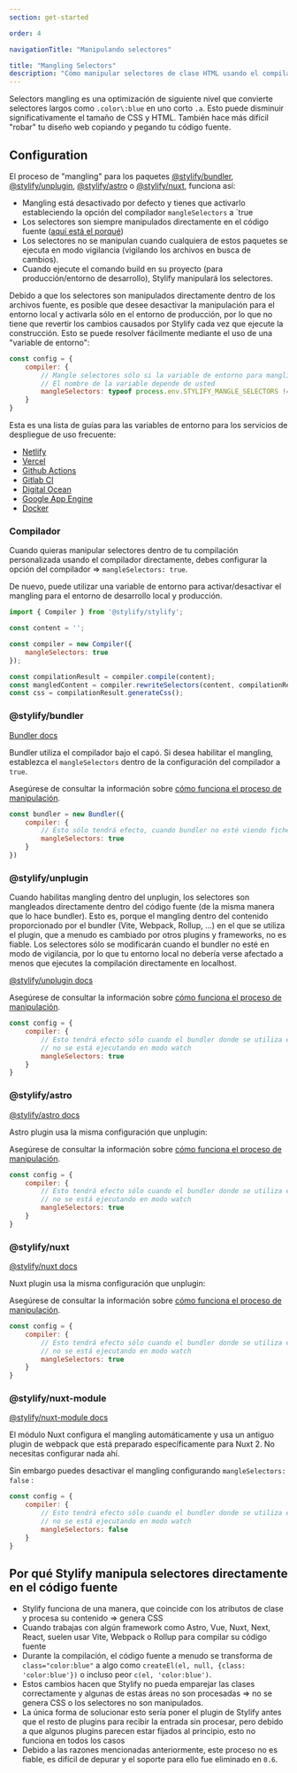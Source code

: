 ```yaml
---
section: get-started

order: 4

navigationTitle: "Manipulando selectores"

title: "Mangling Selectors"
description: "Cómo manipular selectores de clase HTML usando el compilador CSS de Stylify"
---
```


Selectors mangling es una optimización de siguiente nivel que convierte selectores largos como `.color\:blue` en uno corto `.a`.
Esto puede disminuir significativamente el tamaño de CSS y HTML. También hace más difícil "robar" tu diseño web copiando y pegando tu código fuente.

## Configuration
El proceso de "mangling" para los paquetes [@stylify/bundler](/es/docs/bundler), [@stylify/unplugin](/es/docs/unplugin), [@stylify/astro](/es/docs/astro) o [@stylify/nuxt](/es/docs/nuxt), funciona así:
- Mangling está desactivado por defecto y tienes que activarlo estableciendo la opción del compilador `mangleSelectors` a `true
- Los selectores son siempre manipulados directamente en el código fuente ([aquí está el porqué](#por-qué-stylify-manipula-selectores-directamente-en-el-código-fuente))
- Los selectores no se manipulan cuando cualquiera de estos paquetes se ejecuta en modo vigilancia (vigilando los archivos en busca de cambios).
- Cuando ejecute el comando build en su proyecto (para producción/entorno de desarrollo), Stylify manipulará los selectores.

Debido a que los selectores son manipulados directamente dentro de los archivos fuente, es posible que desee desactivar la manipulación para el entorno local y activarla sólo en el entorno de producción, por lo que no tiene que revertir los cambios causados por Stylify cada vez que ejecute la construcción.
Esto se puede resolver fácilmente mediante el uso de una "variable de entorno":
```js
const config = {
	compiler: {
		// Mangle selectores sólo si la variable de entorno para mangling se establece
		// El nombre de la variable depende de usted
		mangleSelectors: typeof process.env.STYLIFY_MANGLE_SELECTORS !== 'undefined'
	}
}
```

Esta es una lista de guías para las variables de entorno para los servicios de despliegue de uso frecuente:
- [Netlify](https://docs.netlify.com/environment-variables/get-started/)
- [Vercel](https://vercel.com/docs/concepts/projects/environment-variables)
- [Github Actions](https://docs.github.com/en/actions/learn-github-actions/variables#defining-environment-variables-for-a-single-workflow)
- [Gitlab CI](https://docs.gitlab.com/ee/ci/variables/#define-a-cicd-variable-in-the-gitlab-ciyml-file)
- [Digital Ocean](https://docs.digitalocean.com/products/app-platform/how-to/use-environment-variables/)
- [Google App Engine](https://cloud.google.com/appengine/docs/standard/reference/app-yaml?tab=node.js#environment_variables)
- [Docker](https://docs.docker.com/compose/environment-variables/set-environment-variables/)

### Compilador

Cuando quieras manipular selectores dentro de tu compilación personalizada usando el compilador directamente, debes configurar la opción del compilador => `mangleSelectors: true`.

De nuevo, puede utilizar una variable de entorno para activar/desactivar el mangling para el entorno de desarrollo local y producción.

```javascript
import { Compiler } from '@stylify/stylify';

const content = '';

const compiler = new Compiler({
	mangleSelectors: true
});

const compilationResult = compiler.compile(content);
const mangledContent = compiler.rewriteSelectors(content, compilationResult);
const css = compilationResult.generateCss();
```

### @stylify/bundler

[Bundler docs](/es/docs/bundler)

Bundler utiliza el compilador bajo el capó. Si desea habilitar el mangling, establezca el `mangleSelectors` dentro de la configuración del compilador a `true`.

<Note>Asegúrese de consultar la información sobre [cómo funciona el proceso de manipulación](/es/docs/get-started/mangling-selectors#configuration).</Note>

```js
const bundler = new Bundler({
	compiler: {
		// Esto sólo tendrá efecto, cuando bundler no esté viendo ficheros
		mangleSelectors: true
	}
})
```

### @stylify/unplugin
Cuando habilitas mangling dentro del unplugin, los selectores son mangleados directamente dentro del código fuente (de la misma manera que lo hace bundler).
Esto es, porque el mangling dentro del contenido proporcionado por el bundler (Vite, Webpack, Rollup, ...) en el que se utiliza el plugin, que a menudo es cambiado por otros plugins y frameworks, no es fiable.
Los selectores sólo se modificarán cuando el bundler no esté en modo de vigilancia, por lo que tu entorno local no debería verse afectado a menos que ejecutes la compilación directamente en localhost.

[@stylify/unplugin docs](/es/docs/unplugin)

<Note>Asegúrese de consultar la información sobre [cómo funciona el proceso de manipulación](/es/docs/get-started/mangling-selectors#configuration).</Note>

```js
const config = {
	compiler: {
		// Esto tendrá efecto sólo cuando el bundler donde se utiliza el plugin,
		// no se está ejecutando en modo watch
		mangleSelectors: true
	}
}
```

### @stylify/astro

[@stylify/astro docs](/es/docs/astro)

Astro plugin usa la misma configuración que unplugin:

<Note>Asegúrese de consultar la información sobre [cómo funciona el proceso de manipulación](/es/docs/get-started/mangling-selectors#configuration).</Note>

```js
const config = {
	compiler: {
		// Esto tendrá efecto sólo cuando el bundler donde se utiliza el plugin,
		// no se está ejecutando en modo watch
		mangleSelectors: true
	}
}
```

### @stylify/nuxt

[@stylify/nuxt docs](/es/docs/nuxt)

Nuxt plugin usa la misma configuración que unplugin:

<Note>Asegúrese de consultar la información sobre [cómo funciona el proceso de manipulación](/es/docs/get-started/mangling-selectors#configuration).</Note>

```js
const config = {
	compiler: {
		// Esto tendrá efecto sólo cuando el bundler donde se utiliza el plugin,
		// no se está ejecutando en modo watch
		mangleSelectors: true
	}
}
```

### @stylify/nuxt-module

[@stylify/nuxt-module docs](/es/docs/nuxt-module)

El módulo Nuxt configura el mangling automáticamente y usa un antiguo plugin de webpack que está preparado específicamente para Nuxt 2.
No necesitas configurar nada ahí.

Sin embargo puedes desactivar el mangling configurando `mangleSelectors: false` :

```js
const config = {
	compiler: {
		// Esto tendrá efecto sólo cuando el bundler donde se utiliza el plugin,
		// no se está ejecutando en modo watch
		mangleSelectors: false
	}
}
```

## Por qué Stylify manipula selectores directamente en el código fuente
- Stylify funciona de una manera, que coincide con los atributos de clase y procesa su contenido => genera CSS
- Cuando trabajas con algún framework como Astro, Vue, Nuxt, Next, React, suelen usar Vite, Webpack o Rollup para compilar su código fuente
- Durante la compilación, el código fuente a menudo se transforma de `class="color:blue"` a algo como `createEl(el, null, {class: 'color:blue'})` o incluso peor `c(el, 'color:blue')`.
- Estos cambios hacen que Stylify no pueda emparejar las clases correctamente y algunas de estas áreas no son procesadas => no se genera CSS o los selectores no son manipulados.
- La única forma de solucionar esto sería poner el plugin de Stylify antes que el resto de plugins para recibir la entrada sin procesar, pero debido a que algunos plugins parecen estar fijados al principio, esto no funciona en todos los casos
- Debido a las razones mencionadas anteriormente, este proceso no es fiable, es difícil de depurar y el soporte para ello fue eliminado en `0.6`.
